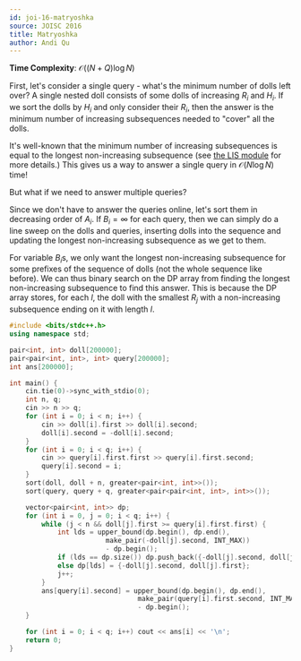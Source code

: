 ```yaml
---
id: joi-16-matryoshka
source: JOISC 2016
title: Matryoshka
author: Andi Qu
---
```


**Time Complexity**: $\mathcal O((N + Q) \log N)$

First, let's consider a single query - what's the minimum number of dolls left
over? A single nested doll consists of some dolls of increasing $R_i$ and $H_i$.
If we sort the dolls by $H_i$ and only consider their $R_i$, then the answer is
the minimum number of increasing subsequences needed to "cover" all the dolls.

It's well-known that the minimum number of increasing subsequences is equal to
the longest non-increasing subsequence (see
[the LIS module](/gold/lis/#application-2---minimum-number-of-increasing-sequences)
for more details.) This gives us a way to answer a single query in
$\mathcal O(N \log N)$ time!

But what if we need to answer multiple queries?

Since we don't have to answer the queries online, let's sort them in decreasing
order of $A_i$. If $B_i = \infty$ for each query, then we can simply do a line
sweep on the dolls and queries, inserting dolls into the sequence and updating
the longest non-increasing subsequence as we get to them.

For variable $B_i$s, we only want the longest non-increasing subsequence for
some prefixes of the sequence of dolls (not the whole sequence like before). We
can thus binary search on the DP array from finding the longest non-increasing
subsequence to find this answer. This is because the DP array stores, for each
$l$, the doll with the smallest $R_j$ with a non-increasing subsequence ending
on it with length $l$.

```cpp
#include <bits/stdc++.h>
using namespace std;

pair<int, int> doll[200000];
pair<pair<int, int>, int> query[200000];
int ans[200000];

int main() {
	cin.tie(0)->sync_with_stdio(0);
	int n, q;
	cin >> n >> q;
	for (int i = 0; i < n; i++) {
		cin >> doll[i].first >> doll[i].second;
		doll[i].second = -doll[i].second;
	}
	for (int i = 0; i < q; i++) {
		cin >> query[i].first.first >> query[i].first.second;
		query[i].second = i;
	}
	sort(doll, doll + n, greater<pair<int, int>>());
	sort(query, query + q, greater<pair<pair<int, int>, int>>());

	vector<pair<int, int>> dp;
	for (int i = 0, j = 0; i < q; i++) {
		while (j < n && doll[j].first >= query[i].first.first) {
			int lds = upper_bound(dp.begin(), dp.end(),
						make_pair(-doll[j].second, INT_MAX))
						- dp.begin();
			if (lds == dp.size()) dp.push_back({-doll[j].second, doll[j].first});
			else dp[lds] = {-doll[j].second, doll[j].first};
			j++;
		}
		ans[query[i].second] = upper_bound(dp.begin(), dp.end(),
								make_pair(query[i].first.second, INT_MAX))
								- dp.begin();
	}

	for (int i = 0; i < q; i++) cout << ans[i] << '\n';
	return 0;
}
```
